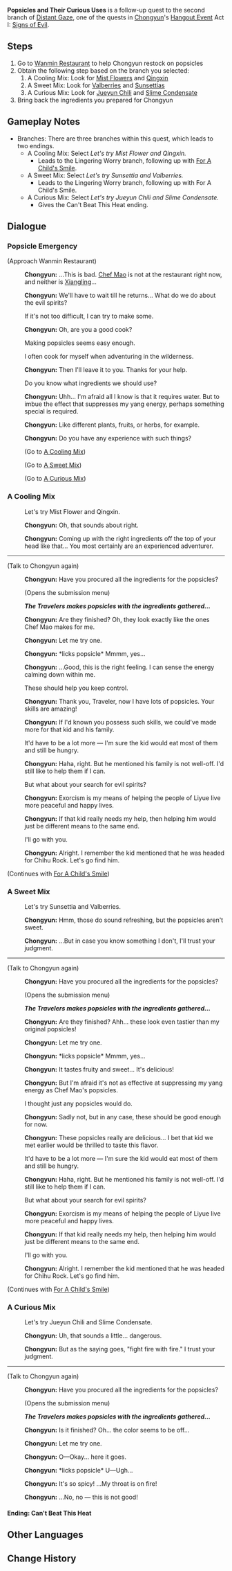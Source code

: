 {{Quest Infobox
|id            = 19024
|type          = Story
|group         = Hangout Event
|chapter       = Chongyun
|actNum        = I
|act           = Signs of Evil
|requirement   = Complete [[Song of the Dragon and Freedom]], reach [[Adventure Rank]] 26, and spend 2 [[Story Key]]s
|startLocation = [[Liyue Harbor]], [[Liyue]]
|region        = Liyue
|area          = Sea of Clouds
|subarea       = Liyue Harbor
|prev          = Distant Gaze
|next          = For A Child's Smile
|other         = *Can't Beat This Heat ending (A Curious Mix branch only)
|characters    = Chongyun; Traveler
|voiced        = yes
}}
'''Popsicles and Their Curious Uses''' is a follow-up quest to the second branch of [[Distant Gaze]], one of the quests in [[Chongyun]]'s [[Hangout Event]] Act I: [[Signs of Evil]].

==Steps==
#Go to [[Wanmin Restaurant]] to help Chongyun restock on popsicles
#Obtain the following step based on the branch you selected:
##A Cooling Mix: Look for [[Mist Flower]]s and [[Qingxin]]
##A Sweet Mix: Look for [[Valberry|Valberries]] and [[Sunsettia]]s
##A Curious Mix: Look for [[Jueyun Chili]] and [[Slime Condensate]]
#Bring back the ingredients you prepared for Chongyun

==Gameplay Notes==
*Branches: There are three branches within this quest, which leads to two endings.
**A Cooling Mix: Select ''Let's try Mist Flower and Qingxin.''
***Leads to the Lingering Worry branch, following up with [[For A Child's Smile]].
**A Sweet Mix: Select ''Let's try Sunsettia and Valberries.''
***Leads to the Lingering Worry branch, following up with For A Child's Smile.
**A Curious Mix: Select ''Let's try Jueyun Chili and Slime Condensate.''
***Gives the Can't Beat This Heat ending.

==Dialogue==
{{Quest Description|[[Dalong]] leaves after having been given all the popsicles, feeling most pleased. For [[Chongyun]], these popsicles are essential to suppressing his pure-yang spirit, and so he must have some on his person at any given time. The two of you head to [[Wanmin Restaurant]] to restock.}}
===Popsicle Emergency===
{{Dialogue start}}
;(Approach Wanmin Restaurant)
:{{A|vo cycop001 1902401 chongyun 01.ogg}} '''Chongyun:''' ...This is bad. [[Chef Mao]] is not at the restaurant right now, and neither is [[Xiangling]]...
:{{A|vo cycop001 1902401 chongyun 02.ogg}} '''Chongyun:''' We'll have to wait till he returns... What do we do about the evil spirits?
:{{DIcon}} If it's not too difficult, I can try to make some.
:{{A|vo cycop001 1902401 chongyun 03.ogg}} '''Chongyun:''' Oh, are you a good cook?
:{{DIcon}} Making popsicles seems easy enough.
:{{DIcon}} I often cook for myself when adventuring in the wilderness.
:{{A|vo cycop001 1902401 chongyun 04.ogg}} '''Chongyun:''' Then I'll leave it to you. Thanks for your help.
:{{DIcon}} Do you know what ingredients we should use?
:{{A|vo cycop001 1902401 chongyun 05.ogg}} '''Chongyun:''' Uhh... I'm afraid all I know is that it requires water. But to imbue the effect that suppresses my yang energy, perhaps something special is required.
:{{A|vo cycop001 1902401 chongyun 06.ogg}} '''Chongyun:''' Like different plants, fruits, or herbs, for example.
:{{A|vo cycop001 1902401 chongyun 07.ogg}} '''Chongyun:''' Do you have any experience with such things?
:{{Hangout Branch|Let's try Mist Flower and Qingxin.|#A Cooling Mix|A Cooling Mix}}
:;(Go to [[#A Cooling Mix|A Cooling Mix]])
:{{Hangout Branch|Let's try Sunsettia and Valberries.|#A Sweet Mix|A Sweet Mix}}
:;(Go to [[#A Sweet Mix|A Sweet Mix]])
:{{Hangout Branch|Let's try Jueyun Chili and Slime Condensate.|#A Curious Mix|A Curious Mix}}
:;(Go to [[#A Curious Mix|A Curious Mix]])
{{Dialogue end}}

===A Cooling Mix===
{{Dialogue start}}
:{{DIcon}} Let's try Mist Flower and Qingxin.
:{{A|vo cycop001 1902401 chongyun 10.ogg}} '''Chongyun:''' Oh, that sounds about right.
:{{A|vo cycop001 1902401 chongyun 11.ogg}} '''Chongyun:''' Coming up with the right ingredients off the top of your head like that... You most certainly are an experienced adventurer.
----
;(Talk to Chongyun again)
:{{A|vo cycop001 1902406 chongyun 01.ogg}} '''Chongyun:''' Have you procured all the ingredients for the popsicles?
:;(Opens the submission menu)
:'''''The Travelers makes popsicles with the ingredients gathered...'''''
:{{A|vo cycop001 1902403 chongyun 01.ogg}} '''Chongyun:''' Are they finished? Oh, they look exactly like the ones Chef Mao makes for me.
:{{A|vo cycop001 1902403 chongyun 02.ogg}} '''Chongyun:''' Let me try one.
:{{A|vo cycop001 1902403 chongyun 03.ogg}} '''Chongyun:''' *licks popsicle* Mmmm, yes...
:{{A|vo cycop001 1902403 chongyun 04.ogg}} '''Chongyun:''' ...Good, this is the right feeling. I can sense the energy calming down within me.
:{{DIcon}} These should help you keep control.
:{{A|vo cycop001 1902403 chongyun 05.ogg}} '''Chongyun:''' Thank you, Traveler, now I have lots of popsicles. Your skills are amazing!
:{{A|vo cycop001 1902403 chongyun 06.ogg}} '''Chongyun:''' If I'd known you possess such skills, we could've made more for that kid and his family.
:{{DIcon}} It'd have to be a lot more &mdash; I'm sure the kid would eat most of them and still be hungry.
:{{A|vo cycop001 1902403 chongyun 07.ogg}} '''Chongyun:''' Haha, right. But he mentioned his family is not well-off. I'd still like to help them if I can.
:{{DIcon}} But what about your search for evil spirits?
:{{A|vo cycop001 1902403 chongyun 08.ogg}} '''Chongyun:''' Exorcism is my means of helping the people of Liyue live more peaceful and happy lives.
:{{A|vo cycop001 1902403 chongyun 09.ogg}} '''Chongyun:''' If that kid really needs my help, then helping him would just be different means to the same end.
:{{DIcon}} I'll go with you.
:{{A|vo cycop001 1902403 chongyun 10.ogg}} '''Chongyun:''' Alright. I remember the kid mentioned that he was headed for Chihu Rock. Let's go find him.
;(Continues with [[For A Child's Smile]])
{{Dialogue end}}

===A Sweet Mix===
{{Dialogue start}}
:{{DIcon}} Let's try Sunsettia and Valberries.
:{{A|vo cycop001 1902401 chongyun 08.ogg}} '''Chongyun:''' Hmm, those do sound refreshing, but the popsicles aren't sweet.
:{{A|vo cycop001 1902401 chongyun 09.ogg}} '''Chongyun:''' ...But in case you know something I don't, I'll trust your judgment.
----
;(Talk to Chongyun again)
:{{A|vo cycop001 1902407 chongyun 01.ogg}} '''Chongyun:''' Have you procured all the ingredients for the popsicles?
:;(Opens the submission menu)
:'''''The Travelers makes popsicles with the ingredients gathered...'''''
:{{A|vo cycop001 1902404 chongyun 01.ogg}} '''Chongyun:''' Are they finished? Ahh... these look even tastier than my original popsicles!
:{{A|vo cycop001 1902404 chongyun 02.ogg}} '''Chongyun:''' Let me try one.
:{{A|vo cycop001 1902404 chongyun 03.ogg}} '''Chongyun:''' *licks popsicle* Mmmm, yes...
:{{A|vo cycop001 1902404 chongyun 04.ogg}} '''Chongyun:''' It tastes fruity and sweet... It's delicious!
:{{A|vo cycop001 1902404 chongyun 05.ogg}} '''Chongyun:''' But I'm afraid it's not as effective at suppressing my yang energy as Chef Mao's popsicles.
:{{DIcon}} I thought just any popsicles would do.
:{{A|vo cycop001 1902404 chongyun 06.ogg}} '''Chongyun:''' Sadly not, but in any case, these should be good enough for now.
:{{A|vo cycop001 1902404 chongyun 07.ogg}} '''Chongyun:''' These popsicles really are delicious... I bet that kid we met earlier would be thrilled to taste this flavor.
:{{DIcon}} It'd have to be a lot more &mdash; I'm sure the kid would eat most of them and still be hungry.
:{{A|vo cycop001 1902404 chongyun 08.ogg}} '''Chongyun:''' Haha, right. But he mentioned his family is not well-off. I'd still like to help them if I can.
:{{DIcon}} But what about your search for evil spirits?
:{{A|vo cycop001 1902404 chongyun 09.ogg}} '''Chongyun:''' Exorcism is my means of helping the people of Liyue live more peaceful and happy lives.
:{{A|vo cycop001 1902404 chongyun 10.ogg}} '''Chongyun:''' If that kid really needs my help, then helping him would just be different means to the same end.
:{{DIcon}} I'll go with you.
:{{A|vo cycop001 1902404 chongyun 11.ogg}} '''Chongyun:''' Alright. I remember the kid mentioned that he was headed for Chihu Rock. Let's go find him.
;(Continues with [[For A Child's Smile]])
{{Dialogue end}}

===A Curious Mix===
{{Dialogue start}}
:{{DIcon}} Let's try Jueyun Chili and Slime Condensate.
:{{A|vo cycop001 1902401 chongyun 12.ogg}} '''Chongyun:''' Uh, that sounds a little... dangerous.
:{{A|vo cycop001 1902401 chongyun 13.ogg}} '''Chongyun:''' But as the saying goes, "fight fire with fire." I trust your judgment.
----
;(Talk to Chongyun again)
:{{A|vo cycop001 1902408 chongyun 01.ogg}} '''Chongyun:''' Have you procured all the ingredients for the popsicles?
:;(Opens the submission menu)
:'''''The Travelers makes popsicles with the ingredients gathered...'''''
:{{A|vo cycop001 1902405 chongyun 01.ogg}} '''Chongyun:''' Is it finished? Oh... the color seems to be off...
:{{A|vo cycop001 1902405 chongyun 02.ogg}} '''Chongyun:''' Let me try one.
:{{A|vo cycop001 1902405 chongyun 03.ogg}} '''Chongyun:''' O&mdash;Okay... here it goes.
:{{A|vo cycop001 1902405 chongyun 04.ogg}} '''Chongyun:''' *licks popsicle* U&mdash;Ugh...
:{{A|vo cycop001 1902405 chongyun 05.ogg}} '''Chongyun:''' It's so spicy! ...My throat is on fire!
:{{A|vo cycop001 1902405 chongyun 06.ogg}} '''Chongyun:''' ...No, no &mdash; this is not good!
{{Dialogue end}}

====Ending: Can't Beat This Heat====
{{Hangout Ending
|ending name     = Can't Beat This Heat
|character       = Chongyun
|act             = 1
|description     = His bravery and trustworthiness are truly remarkable, but despite that...
}}

==Other Languages==
{{Other Languages
|en      = Popsicles and Their Curious Uses
|zhs     = 冰棍的妙用
|zhs_rm  = Bīnggùn de Miàoyòng
|zht     = 冰棒的妙用
|zht_rm  = Bīngbàng de Miàoyòng
|zh_tl   = The Wondrous Uses of Popsicles
|ja      = アイスの効能
|ja_rm   = Aisu no Kounou
|ja_tl   = Ice Cream's Effect
|ko      = 얼음과자의 용도
|ko_rm   = Eoreumgwaja-ui Yongdo
|ko_tl   = Use of Ice Candy
|es      = Un uso inusual de los helados
|es_tl   = An Unusual Usage of Ice Cream
|fr      = La magie des glaces
|fr_tl   = The Magic of Ice Creams
|ru      = Необычное применение мороженого
|ru_tl   = Unusual Use of Ice Cream
|th      = ประโยชน์ที่มหัศจรรย์ของไอติม
|th_rm   = 
|th_tl   = 
|vi      = Công Dụng Của Kem
|vi_tl   = 
|de      = Der wundersame Nutzen von Eis am Stiel
|de_tl   = The Wondrous Uses of Popsicles
|id      = Efek Magis Es Krim
|id_tl   = Ice Cream Magical Effect
|pt      = Picolés e Seus Curiosos Usos
|pt_tl   = 
|tr      = Dondurmanın Mucizevi Etkisi
|tr_tl   = 
|it      = Ghiaccioli per tutti i gusti
|it_tl   = 
}}

==Change History==
{{Change History|1.4}}